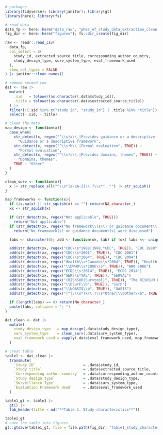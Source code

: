 
```r
# packages
library(tidyverse); library(janitor); library(gt)
library(here); library(fs)

# read data
data_fp <- here::here("data_raw", "phes_ef_study_data_extraction_clean.csv")
fig_dir <- here::here("figures"); fs::dir_create(fig_dir) 

raw <- readr::read_csv(
  data_fp,
  col_select = c(
    study_id, extracted_source_title, corresponding_author_country,
    study_design_type, surv_system_type, eval_framework_used
  ),
  show_col_types = FALSE
) |> janitor::clean_names()

# remove second row
dat <- raw |>
  mutate(
    .sid   = tolower(as.character(.data$study_id)),
    .title = tolower(as.character(.data$extracted_source_title))
  ) |>
  filter(!(.sid %in% c("study id", "study_id") | .title %in% "title")) |>
  select(-.sid, -.title)

# clean the data
map_design <- function(x){
  case_when(
    str_detect(x, regex("^\\s*a\\.|Provides guidance or a descriptive framework", TRUE)) ~
      "Guidance or a descriptive framework",
    str_detect(x, regex("^\\s*b\\.|Formal evaluation", TRUE)) ~
      "Formal evaluation",
    str_detect(x, regex("^\\s*c\\.|Provides domains, themes", TRUE)) ~
      "Domains, themes",
    TRUE ~ "Other"
  )
}

clean_surv <- function(x){
  x |> str_replace_all("^\\s*[a-zA-Z]\\.?\\s*", "") |> str_squish()
}

map_frameworks <- function(x){
  if (is.na(x) || str_squish(x) == "") return(NA_character_)
  xx <- str_squish(x)

  if (str_detect(xx, regex("Not applicable", TRUE)))
    return("Not applicable")
  if (str_detect(xx, regex("No framework\\(s\\) or guidance document\\(s\\) were discussed", TRUE)))
    return("No framework(s) or guidance document(s) were discussed")

  labs <- character(0); add <- function(ok, lab) if (ok) labs <<- unique(c(labs, lab))

  add(str_detect(xx, regex("CDC\\s*1988|1988.*CDC", TRUE)), "CDC 1988")
  add(str_detect(xx, regex("CDC\\s*2001", TRUE)), "CDC 2001")
  add(str_detect(xx, regex("CDC\\s*2004", TRUE)), "CDC 2004")
  add(str_detect(xx, regex("Health\\s*Canada\\s*2004", TRUE)), "Health Canada 2004")
  add(str_detect(xx, regex("\\bWHO\\s*2006\\b", TRUE)), "WHO 2006")
  add(str_detect(xx, regex("ECDC\\s*2014", TRUE)), "ECDC 2014")
  add(str_detect(xx, regex("SER\\s*VAL", TRUE)), "SERVAL")  
  add(str_detect(xx, regex("(RISKSUR|Survtool)", TRUE)), "The RISKSUR EVA tool (Survtool)")
  add(str_detect(xx, regex("\\bSurF\\b", TRUE)), "SurF")
  add(str_detect(xx, regex("\\bOASIS\\b", TRUE)), "OASIS")
  add(str_detect(xx, regex("(^|;\\s*)k\\.?\\s*Other|\\bOther\\b", TRUE)), "Other")

  if (length(labs) == 0) return(NA_character_)
  paste(labs, collapse = "; ")
}

dat_clean <- dat |>
  mutate(
    study_design_type   = map_design(.data$study_design_type),
    surv_system_type    = clean_surv(.data$surv_system_type),
    eval_framework_used = vapply(.data$eval_framework_used, map_frameworks, character(1))
  )

# creat table
table1 <- dat_clean |>
  transmute(
    `Study ID`                      = .data$study_id,
    `Study title`                   = .data$extracted_source_title,
    `Corresponding author country`  = .data$corresponding_author_country,
    `Study design type`             = .data$study_design_type,
    `Surveillance Type`             = .data$surv_system_type,
    `Evaluation Framework Used`     = .data$eval_framework_used
  )

table1_gt <- table1 |>
  gt() |>
  tab_header(title = md("**Table 1. Study characteristics**"))

table1_gt
# save the table into figures
gt::gtsave(table1_gt, file = file.path(fig_dir, "table1_study_characteristics.html"))


```
